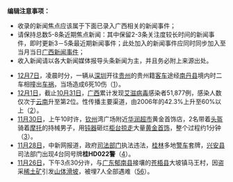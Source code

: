 <noinclude>  
'''编辑注意事项：'''
* 收录的新闻焦点应该属于下面已录入广西相关的新闻事件；
* 请保持总数5-8条近期焦点新闻：其中保留2-3条关注度较长时间的新闻事件，即时更新3－5条最近期新闻事件；此处加入的新闻事件应同时同步加入至当月当日[[Portal:广西新闻动态|广西新闻事件]]；
* 收入新闻请以各大新闻媒体报导头条新闻为主，并且务必附上来源出处。
{{Portal:Chinanews-brow}}
</noinclude>
<div style="float:right;margin:0.5em 0.5em 0.5em 0;"></div>
* [[12月7日|12月7日]]，凌晨时分，一辆从[[深圳市|深圳]]开往[[贵州省|贵州]]的贵州籍[[客车|客车]]途经[[南丹县|南丹县]]境内时二车相撞出[[车祸|车祸]]，当场造成6死10伤（[http://society.people.com.cn/GB/136657/16530166.html]）。
* [[12月1日|12月1日]]，截止[[10月31日|10月31日]]，[[广西壮族自治区|广西]]累计发现[[艾滋病|艾滋]][[人類免疫缺陷病毒|病毒]]感染者51,877例，感染人数仅次于[[云南省|云南]]升至第2位。性传播主要渠道，由2006年的42.3%上升至60%以上（[http://news.163.com/09/1129/07/5P97IUS70001124J.html]）。  
* [[11月30日|11月30日]]，上午10时许，[[钦州市|钦州]]湾广场附近[[华润超市|华润超市]]黄金首饰店，2名带着[[头盔|头盔]]骑着[[摩托车|摩托]]的持械男子，用[[钝器|钝器]]砸烂[[柜台|柜台]][[抢劫|掠走]]大量[[黄金|黄金]][[首饰|首饰]]，整个过程约1分钟（[http://news.sina.com.cn/c/2011-11-30/213623552992.shtml]）。
* [[11月28日|11月28日]]，中新网报道，政府[[司法部门|司法部门]]执法违法，[[桂林市|桂林]]多地[[警车|警车]]套牌，[[兴安县|兴安县]]司法部门出现4台同号牌'''桂HD022警'''（[http://www.chinanews.com/fz/2011/11-28/3491359.shtml]）。
* [[11月26日|11月26日]]，下午3点30分许，与[[广东省|广东]][[郁南县|郁南县]]接壤的[[苍梧县|苍梧县]]大坡镇马王村，因盗采[[稀土|稀土矿]]引发[[山体滑坡|山体滑坡]]，被埋7人全部遇难（[http://news.xinhuanet.com/local/2011-11/28/c_122346973.htm][http://news.cn.yahoo.com/ypen/20111127/722631.html]）。